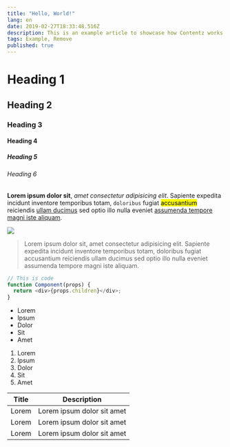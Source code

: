 ```yaml
---
title: "Hello, World!"
lang: en
date: 2019-02-27T18:33:48.516Z
description: This is an example article to showcase how Contentz works
tags: Example, Remove
published: true
---
```


# Heading 1

## Heading 2

### Heading 3

#### Heading 4

##### Heading 5

###### Heading 6

**Lorem ipsum dolor sit**, _amet consectetur adipisicing elit_. Sapiente expedita incidunt inventore temporibus totam, `doloribus` fugiat <mark>accusantium</mark> reiciendis [ullam ducimus](https://able.co) sed optio illo nulla eveniet [assumenda tempore magni iste aliquam](/articles/test-2).

![](https://sergiodxa.com/static/avatar.jpg)

> Lorem ipsum dolor sit, amet consectetur adipisicing elit. Sapiente expedita incidunt inventore temporibus totam, doloribus fugiat accusantium reiciendis ullam ducimus sed optio illo nulla eveniet assumenda tempore magni iste aliquam.

```js
// This is code
function Component(props) {
  return <div>{props.children}</div>;
}
```

- Lorem
- Ipsum
- Dolor
- Sit
- Amet

1. Lorem
2. Ipsum
3. Dolor
4. Sit
5. Amet

| Title | Description                |
| ----- | -------------------------- |
| Lorem | Lorem ipsum dolor sit amet |
| Lorem | Lorem ipsum dolor sit amet |
| Lorem | Lorem ipsum dolor sit amet |
